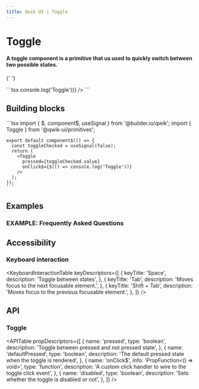 ```yaml
---
title: Qwik UI | Toggle
---
```



<StatusBanner status={statusByComponent.headless.Toggle}/> 

# Toggle

#### A toggle component is a primitive that us used to quickly switch between two possible states.

{' '}

<Example01>
  ```tsx
  <Toggle pressed onClick$={$(() => console.log('Toggle'))} />
  ```
</Example01>

## Building blocks

  <CodeExample>
    ```tsx
    import { $, component$, useSignal } from '@builder.io/qwik';
    import { Toggle } from '@qwik-ui/primitives';

    export default component$(() => {
      const toggleChecked = useSignal(false);
      return (
        <Toggle
          pressed={toggleChecked.value}
          onClick$={$(() => console.log('Toggle'))}
        />
      );
    });
    ```

  </CodeExample>

## Examples

### EXAMPLE: Frequently Asked Questions

## Accessibility

### Keyboard interaction

<KeyboardInteractionTable
  keyDescriptors={[
    {
      keyTitle: 'Space',
      description: 'Toggle between states',
    },
    {
      keyTitle: 'Tab',
      description: 'Moves focus to the next focusable element.',
    },
    {
      keyTitle: 'Shift + Tab',
      description: 'Moves focus to the previous focusable element.',
    },
  ]}
/>

## API

### Toggle

<APITable
  propDescriptors={[
    {
      name: 'pressed',
      type: 'boolean',
      description: 'Toggle between pressed and not pressed state',
    },
    {
      name: 'defaultPressed',
      type: 'boolean',
      description: 'The default pressed state when the toggle is rendered',
    },
    {
      name: 'onClick$',
      info: 'PropFunction<() => void>',
      type: 'function',
      description: 'A custom click handler to wire to the toggle click event',
    },
    {
      name: 'disabled',
      type: 'boolean',
      description: 'Sets whether the toggle is disabled or not',
    },
  ]}
/>
